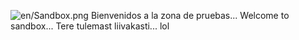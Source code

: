 {{es/Zona de pruebas}}
[[File:en/Sandbox.png|right]]
Bienvenidos a la zona de pruebas...
Welcome to sandbox...
Tere tulemast liivakasti...
{{en/Emoticon|:D}} lol

<!-- ------------------- por favor sus ediciones tras esta línea --------------- -->
<!-- ------------------ (please make your Edit's after this line)--------------- -->